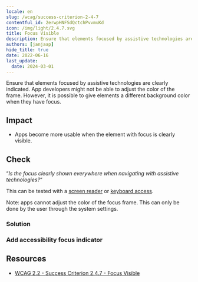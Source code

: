 ```yaml
---
locale: en
slug: /wcag/success-criterion-2-4-7
contentful_id: 2erwpHNFSdQctchPvvmuKd
icon: /img/light/2.4.7.svg
title: Focus Visible
description: Ensure that elements focused by assistive technologies are clearly indicated.
authors: [janjaap]
hide_title: true
date: 2022-06-16
last_update:
  date: 2024-03-01
---
```


<Hero
  title="Focus Visible"
  imageSrc="/img/light/2.4.7.svg"
  alt="WCAG 2.4.7 - Logo"
  prefix="Success Criterion 2.4.7"
  suffix="Level AA"
/>

Ensure that elements focused by assistive technologies are clearly indicated. App developers might not be able to adjust the color of the frame. However, it is possible to give elements a different background color when they have focus.

## Impact

- Apps become more usable when the element with focus is clearly visible.

## Check

“*Is the focus clearly shown everywhere when navigating with assistive technologies?*“

This can be tested with a [screen reader](/en/stats/screen-reader) or [keyboard access](/en/stats/keyboard-access).

Note: apps cannot adjust the color of the focus frame. This can only be done by the user through the system settings.

### Solution

### Add accessibility focus indicator

<CodeSample id="accessibility-focus-indicator" locale="en"/>

## Resources

- [WCAG 2.2 - Success Criterion 2.4.7 - Focus Visible](https://www.w3.org/TR/WCAG22/#focus-visible)
